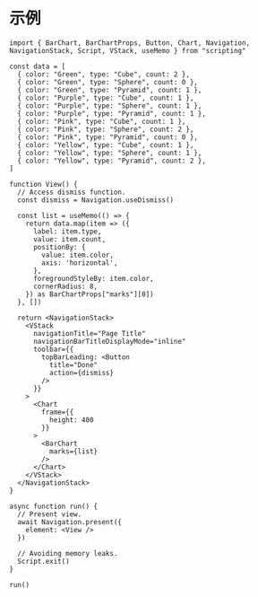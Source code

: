 # 示例

```tsx
import { BarChart, BarChartProps, Button, Chart, Navigation, NavigationStack, Script, VStack, useMemo } from "scripting"

const data = [
  { color: "Green", type: "Cube", count: 2 },
  { color: "Green", type: "Sphere", count: 0 },
  { color: "Green", type: "Pyramid", count: 1 },
  { color: "Purple", type: "Cube", count: 1 },
  { color: "Purple", type: "Sphere", count: 1 },
  { color: "Purple", type: "Pyramid", count: 1 },
  { color: "Pink", type: "Cube", count: 1 },
  { color: "Pink", type: "Sphere", count: 2 },
  { color: "Pink", type: "Pyramid", count: 0 },
  { color: "Yellow", type: "Cube", count: 1 },
  { color: "Yellow", type: "Sphere", count: 1 },
  { color: "Yellow", type: "Pyramid", count: 2 },
]

function View() {
  // Access dismiss function.
  const dismiss = Navigation.useDismiss()

  const list = useMemo(() => {
    return data.map(item => ({
      label: item.type,
      value: item.count,
      positionBy: {
        value: item.color,
        axis: 'horizontal',
      },
      foregroundStyleBy: item.color,
      cornerRadius: 8,
    }) as BarChartProps["marks"][0])
  }, [])

  return <NavigationStack>
    <VStack
      navigationTitle="Page Title"
      navigationBarTitleDisplayMode="inline"
      toolbar={{
        topBarLeading: <Button
          title="Done"
          action={dismiss}
        />
      }}
    >
      <Chart
        frame={{
          height: 400
        }}
      >
        <BarChart
          marks={list}
        />
      </Chart>
    </VStack>
  </NavigationStack>
}

async function run() {
  // Present view.
  await Navigation.present({
    element: <View />
  })

  // Avoiding memory leaks.
  Script.exit()
}

run()
```